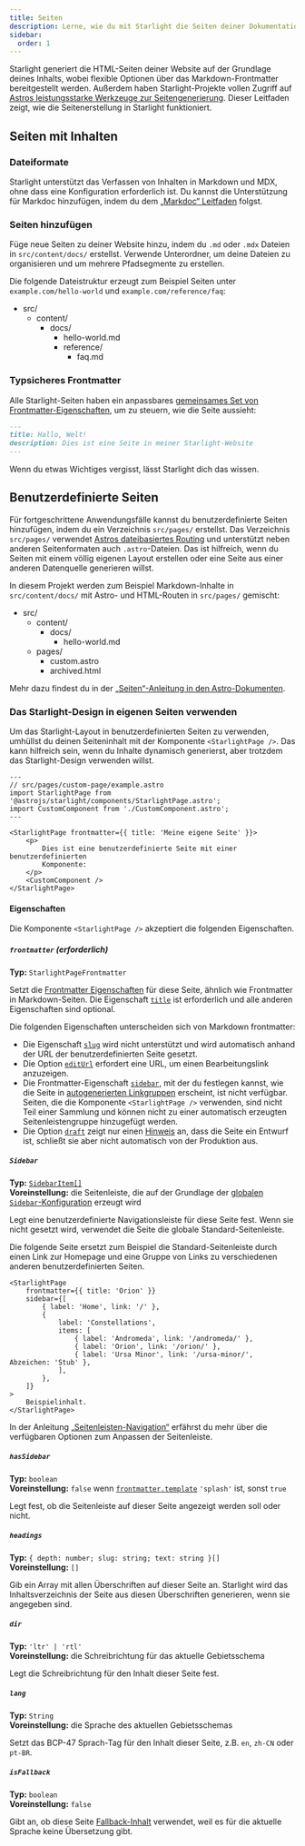 ```yaml
---
title: Seiten
description: Lerne, wie du mit Starlight die Seiten deiner Dokumentationsseite erstellst und verwaltest.
sidebar:
  order: 1
---
```


Starlight generiert die HTML-Seiten deiner Website auf der Grundlage deines Inhalts, wobei flexible Optionen über das Markdown-Frontmatter bereitgestellt werden.
Außerdem haben Starlight-Projekte vollen Zugriff auf [Astros leistungsstarke Werkzeuge zur Seitengenerierung](https://docs.astro.build/de/basics/astro-pages/).
Dieser Leitfaden zeigt, wie die Seitenerstellung in Starlight funktioniert.

## Seiten mit Inhalten

### Dateiformate

Starlight unterstützt das Verfassen von Inhalten in Markdown und MDX, ohne dass eine Konfiguration erforderlich ist.
Du kannst die Unterstützung für Markdoc hinzufügen, indem du dem [„Markdoc“ Leitfaden](/de/guides/authoring-content/#markdoc) folgst.

### Seiten hinzufügen

Füge neue Seiten zu deiner Website hinzu, indem du `.md` oder `.mdx` Dateien in `src/content/docs/` erstellst.
Verwende Unterordner, um deine Dateien zu organisieren und um mehrere Pfadsegmente zu erstellen.

Die folgende Dateistruktur erzeugt zum Beispiel Seiten unter `example.com/hello-world` und `example.com/reference/faq`:


<FileTree>

- src/
  - content/
    - docs/
      - hello-world.md
      - reference/
        - faq.md

</FileTree>

### Typsicheres Frontmatter

Alle Starlight-Seiten haben ein anpassbares [gemeinsames Set von Frontmatter-Eigenschaften](/de/reference/frontmatter/), um zu steuern, wie die Seite aussieht:

```md
---
title: Hallo, Welt!
description: Dies ist eine Seite in meiner Starlight-Website
---
```

Wenn du etwas Wichtiges vergisst, lässt Starlight dich das wissen.

## Benutzerdefinierte Seiten

Für fortgeschrittene Anwendungsfälle kannst du benutzerdefinierte Seiten hinzufügen, indem du ein Verzeichnis `src/pages/` erstellst.
Das Verzeichnis `src/pages/` verwendet [Astros dateibasiertes Routing](https://docs.astro.build/de/basics/astro-pages/#dateibasiertes-routing) und unterstützt neben anderen Seitenformaten auch `.astro`-Dateien.
Das ist hilfreich, wenn du Seiten mit einem völlig eigenen Layout erstellen oder eine Seite aus einer anderen Datenquelle generieren willst.

In diesem Projekt werden zum Beispiel Markdown-Inhalte in `src/content/docs/` mit Astro- und HTML-Routen in `src/pages/` gemischt:

<FileTree>

- src/
  - content/
    - docs/
      - hello-world.md
  - pages/
    - custom.astro
    - archived.html

</FileTree>

Mehr dazu findest du in der [„Seiten“-Anleitung in den Astro-Dokumenten](https://docs.astro.build/de/basics/astro-pages/).

### Das Starlight-Design in eigenen Seiten verwenden

Um das Starlight-Layout in benutzerdefinierten Seiten zu verwenden, umhüllst du deinen Seiteninhalt mit der Komponente `<StarlightPage />`.
Das kann hilfreich sein, wenn du Inhalte dynamisch generierst, aber trotzdem das Starlight-Design verwenden willst.

```astro
---
// src/pages/custom-page/example.astro
import StarlightPage from '@astrojs/starlight/components/StarlightPage.astro';
import CustomComponent from './CustomComponent.astro';
---

<StarlightPage frontmatter={{ title: 'Meine eigene Seite' }}>
	<p>
		Dies ist eine benutzerdefinierte Seite mit einer benutzerdefinierten
		Komponente:
	</p>
	<CustomComponent />
</StarlightPage>
```

#### Eigenschaften

Die Komponente `<StarlightPage />` akzeptiert die folgenden Eigenschaften.

##### `frontmatter` (erforderlich)

**Typ:** `StarlightPageFrontmatter`

Setzt die [Frontmatter Eigenschaften](/de/reference/frontmatter/) für diese Seite, ähnlich wie Frontmatter in Markdown-Seiten.
Die Eigenschaft [`title`](/de/reference/frontmatter/#title-erforderlich) ist erforderlich und alle anderen Eigenschaften sind optional.

Die folgenden Eigenschaften unterscheiden sich von Markdown frontmatter:

- Die Eigenschaft [`slug`](/de/reference/frontmatter/#slug) wird nicht unterstützt und wird automatisch anhand der URL der benutzerdefinierten Seite gesetzt.
- Die Option [`editUrl`](/de/reference/frontmatter/#editurl) erfordert eine URL, um einen Bearbeitungslink anzuzeigen.
- Die Frontmatter-Eigenschaft [`sidebar`](/de/reference/frontmatter/#sidebar), mit der du festlegen kannst, wie die Seite in [autogenerierten Linkgruppen](/de/reference/configuration/#sidebar) erscheint, ist nicht verfügbar. Seiten, die die Komponente `<StarlightPage />` verwenden, sind nicht Teil einer Sammlung und können nicht zu einer automatisch erzeugten Seitenleistengruppe hinzugefügt werden.
- Die Option [`draft`](/de/reference/frontmatter/#draft) zeigt nur einen [Hinweis](/de/reference/overrides/#draftcontentnotice) an, dass die Seite ein Entwurf ist, schließt sie aber nicht automatisch von der Produktion aus.

##### `Sidebar`

**Typ:** [`SidebarItem[]`](/de/reference/configuration/#sidebaritem)  
**Voreinstellung:** die Seitenleiste, die auf der Grundlage der [globalen `Sidebar`-Konfiguration](/de/reference/configuration/#sidebar) erzeugt wird

Legt eine benutzerdefinierte Navigationsleiste für diese Seite fest.
Wenn sie nicht gesetzt wird, verwendet die Seite die globale Standard-Seitenleiste.

Die folgende Seite ersetzt zum Beispiel die Standard-Seitenleiste durch einen Link zur Homepage und eine Gruppe von Links zu verschiedenen anderen benutzerdefinierten Seiten.

```astro {3-13}
<StarlightPage
	frontmatter={{ title: 'Orion' }}
	sidebar={[
		{ label: 'Home', link: '/' },
		{
			label: 'Constellations',
			items: [
				{ label: 'Andromeda', link: '/andromeda/' },
				{ label: 'Orion', link: '/orion/' },
				{ label: 'Ursa Minor', link: '/ursa-minor/', Abzeichen: 'Stub' },
			],
		},
	]}
>
	Beispielinhalt.
</StarlightPage>
```

In der Anleitung [„Seitenleisten-Navigation“](/de/guides/sidebar/) erfährst du mehr über die verfügbaren Optionen zum Anpassen der Seitenleiste.

##### `hasSidebar`

**Typ:** `boolean`  
**Voreinstellung:** `false` wenn [`frontmatter.template`](/de/reference/frontmatter/#template) `'splash'` ist, sonst `true`

Legt fest, ob die Seitenleiste auf dieser Seite angezeigt werden soll oder nicht.

##### `headings`

**Typ:** `{ depth: number; slug: string; text: string }[]`  
**Voreinstellung:** `[]`

Gib ein Array mit allen Überschriften auf dieser Seite an.
Starlight wird das Inhaltsverzeichnis der Seite aus diesen Überschriften generieren, wenn sie angegeben sind.

##### `dir`

**Typ:** `'ltr' | 'rtl'`  
**Voreinstellung:** die Schreibrichtung für das aktuelle Gebietsschema

Legt die Schreibrichtung für den Inhalt dieser Seite fest.

##### `lang`

**Typ:** `String`  
**Voreinstellung:** die Sprache des aktuellen Gebietsschemas

Setzt das BCP-47 Sprach-Tag für den Inhalt dieser Seite, z.B. `en`, `zh-CN` oder `pt-BR`.

##### `isFallback`

**Typ:** `boolean`  
**Voreinstellung:** `false`

Gibt an, ob diese Seite [Fallback-Inhalt](/de/guides/i18n/#fallback-inhalt) verwendet, weil es für die aktuelle Sprache keine Übersetzung gibt.
